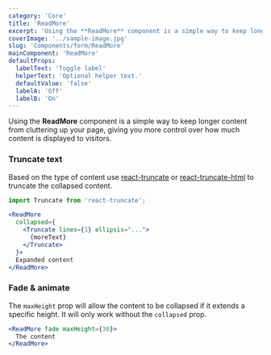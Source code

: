 ```yaml
---
category: 'Core'
title: 'ReadMore'
excerpt: 'Using the **ReadMore** component is a simple way to keep longer content from cluttering up your page, giving you more control over how much content is displayed to visitors.'
coverImage: '../sample-image.jpg'
slug: 'Components/form/ReadMore'
mainComponent: 'ReadMore'
defaultProps:
  labelText: 'Toggle label'
  helperText: 'Optional helper text.'
  defaultValue: 'false'
  labelA: 'Off'
  labelB: 'On'
---
```


Using the **ReadMore** component is a simple way to keep longer content from cluttering up your page, giving you more control over how much content is displayed to visitors.

### Truncate text

Based on the type of content use [react-truncate](https://www.npmjs.com/package/react-truncate) or [react-truncate-html](https://www.npmjs.com/package/react-truncate-html) to truncate the collapsed content.

```jsx
import Truncate from 'react-truncate';
```

```jsx
<ReadMore
  collapsed={
    <Truncate lines={1} ellipsis="...">
      {moreText}
    </Truncate>
  }>
  Expanded content
</ReadMore>
```

### Fade & animate

The `maxHeight` prop will allow the content to be collapsed if it extends a specific height. It will only work without the `collapsed` prop.

```jsx
<ReadMore fade maxHeight={30}>
  The content
</ReadMore>
```
